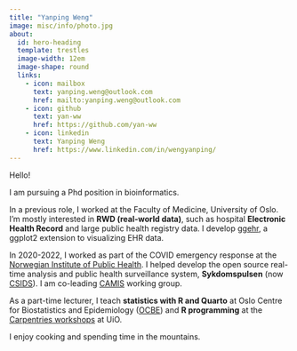 ```yaml
---
title: "Yanping Weng"
image: misc/info/photo.jpg
about:
  id: hero-heading
  template: trestles
  image-width: 12em
  image-shape: round
  links:
    - icon: mailbox
      text: yanping.weng@outlook.com
      href: mailto:yanping.weng@outlook.com
    - icon: github
      text: yan-ww
      href: https://github.com/yan-ww
    - icon: linkedin
      text: Yanping Weng
      href: https://www.linkedin.com/in/wengyanping/
---
```


::: {#hero-heading}

Hello! 

I am pursuing a Phd position in bioinformatics.

In a previous role, I worked at the Faculty of Medicine, University of Oslo. I'm mostly interested in **RWD (real-world data)**, such as hospital **Electronic Health Record** and large public health registry data. I develop [ggehr](https://chizapoth.github.io/ggehr/), a ggplot2 extension to visualizing EHR data.

In 2020-2022, I worked as part of the COVID emergency response at the [Norwegian Institute of Public Health](https://www.fhi.no/en/). I helped develop the open source real-time analysis and public health surveillance system, **Sykdomspulsen** (now [CSIDS](https://www.csids.no)). I am co-leading [CAMIS](https://psiaims.github.io/CAMIS/) working group. 

As a part-time lecturer, I teach **statistics with R and Quarto** at Oslo Centre for Biostatistics and Epidemiology ([OCBE](https://www.med.uio.no/imb/english/research/centres/ocbe/)) and **R programming** at the [Carpentries workshops](https://www.ub.uio.no/english/libraries/dsc/carpentry-uio/) at UiO.


I enjoy cooking and spending time in the mountains.
:::